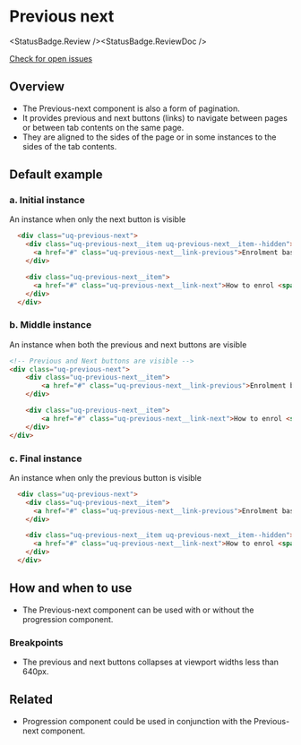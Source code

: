 
# Previous next

<StatusBadge.Review /><StatusBadge.ReviewDoc />

<a href="https://github.com/uq-its-ss/design-system/issues" class="uq-button uq-button--text" target="_blank">Check for open issues</a>

## Overview

- The Previous-next component is also a form of pagination. 
- It provides previous and next buttons (links) to navigate between pages or between tab contents on the same page. 
- They are aligned to the sides of the page or in some instances to the sides of the tab contents.

## Default example

### a. Initial instance

An instance when only the next button is visible

<Canvas withSource="none">
  <Story id="components-previous-next--previous-next-initial" />
</Canvas>

```html
  <div class="uq-previous-next">
    <div class="uq-previous-next__item uq-previous-next__item--hidden">
      <a href="#" class="uq-previous-next__link-previous">Enrolment basics <span class="uq-previous-next__description">Previous</span></a>
    </div>

    <div class="uq-previous-next__item">
      <a href="#" class="uq-previous-next__link-next">How to enrol <span class="uq-previous-next__description">Next</span></a>
    </div>
  </div>
```

### b. Middle instance

An instance when both the previous and next buttons are visible

<Canvas withSource="none">
  <Story id="components-previous-next--previous-next-middle" />
</Canvas>

```html
<!-- Previous and Next buttons are visible -->  
<div class="uq-previous-next">
    <div class="uq-previous-next__item">
        <a href="#" class="uq-previous-next__link-previous">Enrolment basics <span class="uq-previous-next__description">Previous</span></a>
    </div>

    <div class="uq-previous-next__item">
        <a href="#" class="uq-previous-next__link-next">How to enrol <span class="uq-previous-next__description">Next</span></a>
    </div>
</div>
```

### c. Final instance

An instance when only the previous button is visible

<Canvas withSource="none">
  <Story id="components-previous-next--previous-next-final" />
</Canvas>

```html
  <div class="uq-previous-next">
    <div class="uq-previous-next__item">
      <a href="#" class="uq-previous-next__link-previous">Enrolment basics <span class="uq-previous-next__description">Previous</span></a>
    </div>

    <div class="uq-previous-next__item uq-previous-next__item--hidden">
      <a href="#" class="uq-previous-next__link-next">How to enrol <span class="uq-previous-next__description">Next</span></a>
    </div>
  </div>
```

## How and when to use

- The Previous-next component can be used with or without the progression component.

### Breakpoints

- The previous and next buttons collapses at viewport widths less than 640px.

## Related

- Progression component could be used in conjunction with the Previous-next component.